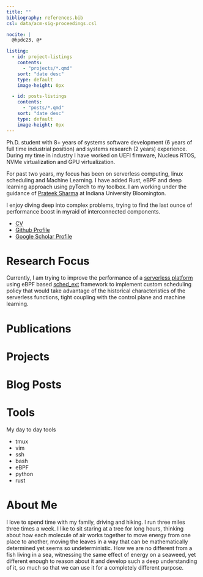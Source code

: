 ```yaml
---
title: ""
bibliography: references.bib
csl: data/acm-sig-proceedings.csl

nocite: |
  @hpdc23, @*

listing:
  - id: project-listings
    contents: 
      - "projects/*.qmd"
    sort: "date desc"
    type: default
    image-height: 0px

  - id: posts-listings
    contents: 
      - "posts/*.qmd"
    sort: "date desc"
    type: default
    image-height: 0px
---
```


Ph.D. student with 8+ years of systems software development (6 years of full time industrial position) 
and systems research (2 years) experience. 
During my time in industry I have worked on UEFI firmware, Nucleus RTOS, NVMe virtualization and GPU virtualization.

For past two years, my focus has been on serverless computing, linux scheduling and Machine Learning. 
I have added Rust, eBPF and deep learning approach using pyTorch to my toolbox. 
I am working under the guidance of [Prateek Sharma](https://cgi.luddy.indiana.edu/~prateeks) at Indiana University Bloomington.

I enjoy diving deep into complex problems, trying to find the last ounce of performance boost in myraid of interconnected components. 

  * [CV](./data/resume.pdf)
  * [Github Profile](https://github.com/abrehman94)
  * [Google Scholar Profile](https://scholar.google.com/citations?user=8LD5hmQAAAAJ&hl=en&oi=sra)

# Research Focus

Currently, I am trying to improve the performance of a 
[serverless platform](https://github.com/COS-IN/iluvatar-faas) 
using eBPF based [sched_ext](https://github.com/sched-ext/scx) framework to implement custom scheduling policy that would 
take advantage of the historical characteristics of the serverless functions, tight coupling with the control plane and 
machine learning. 

# Publications 

::: {#refs}
:::

# Projects

::: {#project-listings}
:::

# Blog Posts

::: {#posts-listings}
:::

# Tools

My day to day tools  

  * tmux
  * vim
  * ssh 
  * bash 
  * eBPF 
  * python
  * rust  

# About Me 

I love to spend time with my family, driving and hiking.
I run three miles three times a week.
I like to sit staring at a tree for long hours, thinking about how each molecule of air works together to move energy from one place to another, moving the leaves in a way that can be mathematically determined yet seems so undeterministic.
How we are no different from a fish living in a sea, witnessing the same effect of energy on a seaweed, yet different enough to reason about it and develop such a deep understanding of it, so much so that we can use it for a completely different purpose.
